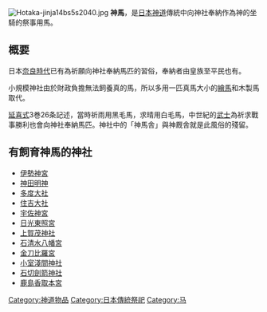 {{expand Japanese}}
[[File:Hotaka-jinja14bs5s2040.jpg|thumb]]
{{japanese|japanese=神馬|kana=しんめ|romaji=Shinme}}
{{神道}}
{{Commonscat|Shinme}}
{{Portal box|日本|神道}}
'''神馬'''，是[[日本|日本]][[神道|神道]]傳統中向神社奉納作為神的坐騎的祭事用馬。

==概要==
日本[[奈良時代|奈良時代]]已有為祈願向神社奉納馬匹的習俗，奉納者由皇族至平民也有。

小規模神社由於財政負擔無法飼養真的馬，所以多用一匹真馬大小的[[繪馬|繪馬]]和木製馬取代。

[[延喜式|延喜式]]3巻26条記述，當時祈雨用黑毛馬，求晴用白毛馬，中世紀的[[武士|武士]]為祈求戰事勝利也會向神社奉納馬匹。神社中的「神馬舎」與神厩舎就是此風俗的殘留。

==有飼育神馬的神社==
*[[伊勢神宮|伊勢神宮]]
*[[神田明神|神田明神]]
*[[多度大社|多度大社]]
*[[住吉大社|住吉大社]]
*[[宇佐神宮|宇佐神宮]]
*[[日光東照宮|日光東照宮]]
*[[上賀茂神社|上賀茂神社]]
*[[石清水八幡宮|石清水八幡宮]]
*[[金刀比羅宮|金刀比羅宮]]
*[[小室淺間神社|小室淺間神社]]
*[[石切劍箭神社|石切劍箭神社]]
*[[鹿島香取本宮|鹿島香取本宮]]
{{宗教}}

[[Category:神道物品|Category:神道物品]]
[[Category:日本傳統祭祀|Category:日本傳統祭祀]]
[[Category:马|Category:马]]
